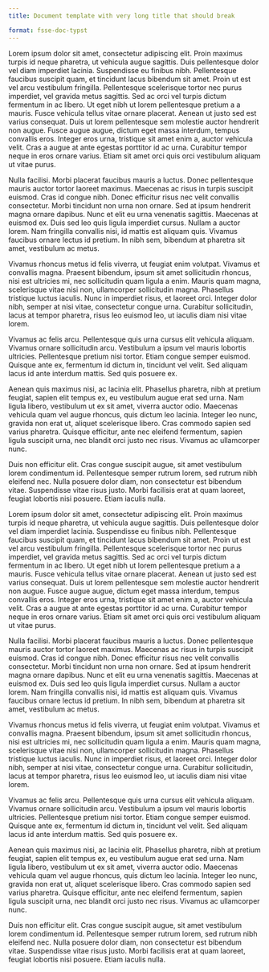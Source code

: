 ```yaml
---
title: Document template with very long title that should break

format: fsse-doc-typst
---
```


Lorem ipsum dolor sit amet, consectetur adipiscing elit. Proin maximus turpis id neque pharetra, ut vehicula augue sagittis. Duis pellentesque dolor vel diam imperdiet lacinia. Suspendisse eu finibus nibh. Pellentesque faucibus suscipit quam, et tincidunt lacus bibendum sit amet. Proin ut est vel arcu vestibulum fringilla. Pellentesque scelerisque tortor nec purus imperdiet, vel gravida metus sagittis. Sed ac orci vel turpis dictum fermentum in ac libero. Ut eget nibh ut lorem pellentesque pretium a a mauris. Fusce vehicula tellus vitae ornare placerat. Aenean ut justo sed est varius consequat. Duis ut lorem pellentesque sem molestie auctor hendrerit non augue. Fusce augue augue, dictum eget massa interdum, tempus convallis eros. Integer eros urna, tristique sit amet enim a, auctor vehicula velit. Cras a augue at ante egestas porttitor id ac urna. Curabitur tempor neque in eros ornare varius. Etiam sit amet orci quis orci vestibulum aliquam ut vitae purus.

Nulla facilisi. Morbi placerat faucibus mauris a luctus. Donec pellentesque mauris auctor tortor laoreet maximus. Maecenas ac risus in turpis suscipit euismod. Cras id congue nibh. Donec efficitur risus nec velit convallis consectetur. Morbi tincidunt non urna non ornare. Sed at ipsum hendrerit magna ornare dapibus. Nunc et elit eu urna venenatis sagittis. Maecenas at euismod ex. Duis sed leo quis ligula imperdiet cursus. Nullam a auctor lorem. Nam fringilla convallis nisi, id mattis est aliquam quis. Vivamus faucibus ornare lectus id pretium. In nibh sem, bibendum at pharetra sit amet, vestibulum ac metus.

Vivamus rhoncus metus id felis viverra, ut feugiat enim volutpat. Vivamus et convallis magna. Praesent bibendum, ipsum sit amet sollicitudin rhoncus, nisi est ultricies mi, nec sollicitudin quam ligula a enim. Mauris quam magna, scelerisque vitae nisi non, ullamcorper sollicitudin magna. Phasellus tristique luctus iaculis. Nunc in imperdiet risus, et laoreet orci. Integer dolor nibh, semper at nisi vitae, consectetur congue urna. Curabitur sollicitudin, lacus at tempor pharetra, risus leo euismod leo, ut iaculis diam nisi vitae lorem.

Vivamus ac felis arcu. Pellentesque quis urna cursus elit vehicula aliquam. Vivamus ornare sollicitudin arcu. Vestibulum a ipsum vel mauris lobortis ultricies. Pellentesque pretium nisi tortor. Etiam congue semper euismod. Quisque ante ex, fermentum id dictum in, tincidunt vel velit. Sed aliquam lacus id ante interdum mattis. Sed quis posuere ex.

Aenean quis maximus nisi, ac lacinia elit. Phasellus pharetra, nibh at pretium feugiat, sapien elit tempus ex, eu vestibulum augue erat sed urna. Nam ligula libero, vestibulum ut ex sit amet, viverra auctor odio. Maecenas vehicula quam vel augue rhoncus, quis dictum leo lacinia. Integer leo nunc, gravida non erat ut, aliquet scelerisque libero. Cras commodo sapien sed varius pharetra. Quisque efficitur, ante nec eleifend fermentum, sapien ligula suscipit urna, nec blandit orci justo nec risus. Vivamus ac ullamcorper nunc.

Duis non efficitur elit. Cras congue suscipit augue, sit amet vestibulum lorem condimentum id. Pellentesque semper rutrum lorem, sed rutrum nibh eleifend nec. Nulla posuere dolor diam, non consectetur est bibendum vitae. Suspendisse vitae risus justo. Morbi facilisis erat at quam laoreet, feugiat lobortis nisi posuere. Etiam iaculis nulla.

Lorem ipsum dolor sit amet, consectetur adipiscing elit. Proin maximus turpis id neque pharetra, ut vehicula augue sagittis. Duis pellentesque dolor vel diam imperdiet lacinia. Suspendisse eu finibus nibh. Pellentesque faucibus suscipit quam, et tincidunt lacus bibendum sit amet. Proin ut est vel arcu vestibulum fringilla. Pellentesque scelerisque tortor nec purus imperdiet, vel gravida metus sagittis. Sed ac orci vel turpis dictum fermentum in ac libero. Ut eget nibh ut lorem pellentesque pretium a a mauris. Fusce vehicula tellus vitae ornare placerat. Aenean ut justo sed est varius consequat. Duis ut lorem pellentesque sem molestie auctor hendrerit non augue. Fusce augue augue, dictum eget massa interdum, tempus convallis eros. Integer eros urna, tristique sit amet enim a, auctor vehicula velit. Cras a augue at ante egestas porttitor id ac urna. Curabitur tempor neque in eros ornare varius. Etiam sit amet orci quis orci vestibulum aliquam ut vitae purus.

Nulla facilisi. Morbi placerat faucibus mauris a luctus. Donec pellentesque mauris auctor tortor laoreet maximus. Maecenas ac risus in turpis suscipit euismod. Cras id congue nibh. Donec efficitur risus nec velit convallis consectetur. Morbi tincidunt non urna non ornare. Sed at ipsum hendrerit magna ornare dapibus. Nunc et elit eu urna venenatis sagittis. Maecenas at euismod ex. Duis sed leo quis ligula imperdiet cursus. Nullam a auctor lorem. Nam fringilla convallis nisi, id mattis est aliquam quis. Vivamus faucibus ornare lectus id pretium. In nibh sem, bibendum at pharetra sit amet, vestibulum ac metus.

Vivamus rhoncus metus id felis viverra, ut feugiat enim volutpat. Vivamus et convallis magna. Praesent bibendum, ipsum sit amet sollicitudin rhoncus, nisi est ultricies mi, nec sollicitudin quam ligula a enim. Mauris quam magna, scelerisque vitae nisi non, ullamcorper sollicitudin magna. Phasellus tristique luctus iaculis. Nunc in imperdiet risus, et laoreet orci. Integer dolor nibh, semper at nisi vitae, consectetur congue urna. Curabitur sollicitudin, lacus at tempor pharetra, risus leo euismod leo, ut iaculis diam nisi vitae lorem.

Vivamus ac felis arcu. Pellentesque quis urna cursus elit vehicula aliquam. Vivamus ornare sollicitudin arcu. Vestibulum a ipsum vel mauris lobortis ultricies. Pellentesque pretium nisi tortor. Etiam congue semper euismod. Quisque ante ex, fermentum id dictum in, tincidunt vel velit. Sed aliquam lacus id ante interdum mattis. Sed quis posuere ex.

Aenean quis maximus nisi, ac lacinia elit. Phasellus pharetra, nibh at pretium feugiat, sapien elit tempus ex, eu vestibulum augue erat sed urna. Nam ligula libero, vestibulum ut ex sit amet, viverra auctor odio. Maecenas vehicula quam vel augue rhoncus, quis dictum leo lacinia. Integer leo nunc, gravida non erat ut, aliquet scelerisque libero. Cras commodo sapien sed varius pharetra. Quisque efficitur, ante nec eleifend fermentum, sapien ligula suscipit urna, nec blandit orci justo nec risus. Vivamus ac ullamcorper nunc.

Duis non efficitur elit. Cras congue suscipit augue, sit amet vestibulum lorem condimentum id. Pellentesque semper rutrum lorem, sed rutrum nibh eleifend nec. Nulla posuere dolor diam, non consectetur est bibendum vitae. Suspendisse vitae risus justo. Morbi facilisis erat at quam laoreet, feugiat lobortis nisi posuere. Etiam iaculis nulla.
